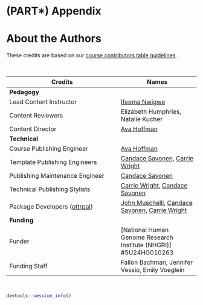 # (PART\*) Appendix {-}

# About the Authors {-}

These credits are based on our [course contributors table guidelines](https://github.com/jhudsl/OTTR_Template/wiki/How-to-give-credits).

&nbsp;
&nbsp;

|Credits|Names|
|-------|-----|
|**Pedagogy**||
| Lead Content Instructor | [Ifeoma Nwigwe] |
| Content Reviewers | Elizabeth Humphries, Natalie Kucher |
| Content Director | [Ava Hoffman] |
|**Technical**||
| Course Publishing Engineer | [Ava Hoffman] |
| Template Publishing Engineers | [Candace Savonen], [Carrie Wright] |
| Publishing Maintenance Engineer |[Candace Savonen]|
| Technical Publishing Stylists |[Carrie Wright], [Candace Savonen]|
| Package Developers ([ottrpal]) |[John Muschelli], [Candace Savonen], [Carrie Wright]|
|**Funding**||
| Funder | [National Human Genome Research Institute (NHGRI)] #5U24HG010263 |
| Funding Staff | Fallon Bachman, Jennifer Vessio, Emily Voeglein |

&nbsp;

```r
devtools::session_info()
```

<!-- Author information -->

[FirstName LastName]: link to personal website
[John Muschelli]: https://johnmuschelli.com/
[Candace Savonen]: https://www.cansavvy.com/
[Carrie Wright]: https://carriewright11.github.io/
[Ava Hoffman]: https://www.avahoffman.com
[Ifeoma Nwigwe]: https://www.linkedin.com/in/ifeoma-nwigwe-obiora-phd-5877b316/

<!-- Links -->

[ottrpal]: https://github.com/jhudsl/ottrpal

<!-- Fill out this table using these instructions: https://github.com/jhudsl/OTTR_Template/wiki/How-to-give-credits

For JHU courses, You will need to add Ira as a credit:

|Content Publisher|[Ira Gooding]|
...
[Ira Gooding]: https://publichealth.jhu.edu/faculty/4130/ira-gooding
-->
